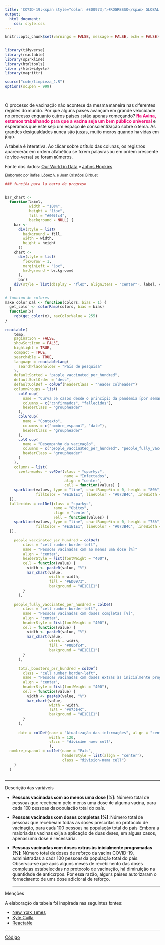 ```yaml
---
title: 'COVID-19:<span style="color: #ED0973;">PROGRESSO</span> GLOBAL DE VACINAÇÃO'
output: 
  html_document: 
    css: style.css
---
```


```r
knitr::opts_chunk$set(warnings = FALSE, message = FALSE, echo = FALSE)


library(tidyverse)
library(reactable)
library(sparkline)
library(htmltools)
library(htmlwidgets)
library(magrittr)

source("code/limpieza_1.R")
options(scipen = 999)
```

<br>

O processo de vacinação não acontece da mesma maneira nas diferentes regiões do mundo. Por que alguns países avançam em grande velocidade no processo enquanto outros países estão apenas começando?  <span style="color: #ED0973;">**Na Avina, estamos trabalhando para que a vacina seja um bem público universal**</span> e esperamos que este seja um espaço de conscientização sobre o tema. As grandes desigualdades nunca são justas, muito menos quando há vidas em jogo. 

A tabela é interativa. Ao clicar sobre o título das colunas, os registros aparecerão em ordem alfabética se forem palavras ou em ordem crescente (e vice-versa) se foram números.   

Fonte dos dados: [Our World in Data](https://github.com/owid/covid-19-data/blob/master/public/data/README.md) e [Johns Hopkins](https://github.com/CSSEGISandData/COVID-19)

<small>Elaborado por [Rafael López V.](https://rafalopezv.io/) e [Juan Cristóbal Birbuet](https://www.linkedin.com/in/juan-cristóbal-birbuet-rosazza-b563208/)</small>
<br>
```r
### función para la barra de progreso


bar_chart <-
  function(label,
           width = "100%",
           height = "16px",
           fill = "#00bfc4",
           background = NULL) {
    bar <-
      div(style = list(
        background = fill,
        width = width,
        height = height
      ))
    chart <-
      div(style = list(
        flexGrow = 1,
        marginLeft = "8px",
        background = background
      ),
      bar)
    div(style = list(display = "flex", alignItems = "center"), label, chart)
  }

# funcion de colores 
make_color_pal <- function(colors, bias = 1) {
  get_color <- colorRamp(colors, bias = bias)
  function(x)
    rgb(get_color(x), maxColorValue = 255)
}

reactable(
    temp,
    pagination = FALSE,
    showSortIcon = FALSE,
    highlight = TRUE,
    compact = TRUE,
    searchable = TRUE,
    language = reactableLang(
      searchPlaceholder = "País de pesquisa"
    ),
    defaultSorted = "people_vaccinated_per_hundred",
    defaultSortOrder = "desc",
    defaultColDef = colDef(headerClass = "header colheader"),
    columnGroups = list(
      colGroup(
        name = "Curva de casos desde o princípio da pandemia [por semana]",
        columns = c("confirmados", "fallecidos"),
        headerClass = "groupheader"
      ),
      colGroup(
        name = "Contexto",
        columns = c("nombre_espanol", "date"),
        headerClass = "groupheader"
      ),
      colGroup(
        name = "Desempenho da vacinação",
        columns = c("people_vaccinated_per_hundred", "people_fully_vaccinated_per_hundred", "total_boosters_per_hundred"),
        headerClass = "groupheader"
      )
    ),
    columns = list(
      confirmados = colDef(class = "sparkys",
                           name = "Infectados",
                           align = "center",
                           cell = function(values) {
    sparkline(values, type = "line", chartRangeMin = 0, height = "80%", width = "70%",
              fillColor = "#E1E1E1", lineColor = "#073B4C", lineWidth = 1.5)
  }),
  fallecidos = colDef(class = "sparkys",
                      name = "Óbitos",
                      align = "center",
                      cell = function(values) {
    sparkline(values, type = "line", chartRangeMin = 0, height = "75%", width = "60%",
              fillColor = "#E1E1E1", lineColor = "#073B4C", lineWidth = 1.5)
  }),
      
    people_vaccinated_per_hundred = colDef(
        class = "cell number border-left",
        name = "Pessoas vacinadas com ao menos uma dose [%]",
        align = "center",
        headerStyle = list(fontWeight = "400"),
        cell = function(value) {
          width <- paste0(value, "%")
          bar_chart(value,
                    width = width,
                    fill = "#ED0973",
                    background = "#E1E1E1")
        }
      ),
  
    people_fully_vaccinated_per_hundred = colDef(
        class = "cell number border-left",
        name = "Pessoas vacinadas com doses completas [%]",
        align = "center",
        headerStyle = list(fontWeight = "400"),
        cell = function(value) {
          width <- paste0(value, "%")
          bar_chart(value,
                    width = width,
                    fill = "#00bfc4",
                    background = "#E1E1E1")
        }
      ),
      
      total_boosters_per_hundred = colDef(
        class = "cell number border-left",
        name = "Pessoas vacinadas com doses extras às inicialmente programadas [%]",
        align = "center",
        headerStyle = list(fontWeight = "400"),
        cell = function(value) {
          width <- paste0(value, "%")
          bar_chart(value,
                    width = width,
                    fill = "#073B4C",
                    background = "#E1E1E1")
        }
      ),
      
      date = colDef(name = "Atualização das informações", align = "center", 
                    width = 120, 
                    class = "division-name cell",
                    ),
  nombre_espanol = colDef(name = "País",
                          headerStyle = list(align = "center"),
                          class = "division-name cell")
    )
  )
    
```

<hr>

Descrição das variáveis

- **Pessoas vacinadas com ao menos uma dose [%]**: Número total de pessoas que receberam pelo menos uma dose de alguma vacina, para cada 100 pessoas da população total do país.

- **Pessoas vacinadas com doses completas [%]**: Número total de pessoas que receberam todas as doses prescritas no protocolo de vacinação, para cada 100 pessoas na população total do país. Embora a maioria das vacinas exija a aplicação de duas doses, em alguns casos, apenas uma dose é necessária.

- **Pessoas vacinadas com doses extras às inicialmente programadas [%]**: Número total de doses de reforço da vacina COVID-19, administradas a cada 100 pessoas da população total do país. Observou-se que após alguns meses de recebimento das doses completas estabelecidas no protocolo de vacinação, há diminuição na quantidade de anticorpos. Por essa razão, alguns países autorizaram o fornecimento de uma dose adicional de reforço.
<hr>

Menções 

A elaboração da tabela foi inspirada nas seguintes fontes: 

- [New York Times](https://www.nytimes.com/interactive/2021/01/25/world/europe/global-vaccination-population-rate.html)
- [Kyle Cuilla](https://rafalopezv.github.io/vaccines/)
- [Reactable](https://glin.github.io/reactable/)

<hr>
[Código](https://github.com/rafalopezv/vaccines_pt)

<br>








